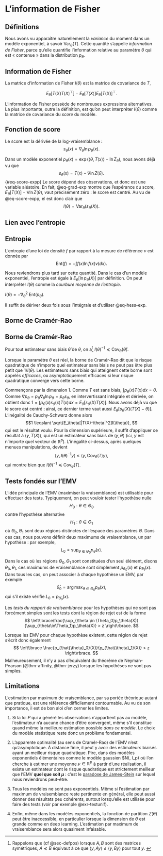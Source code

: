 # L'information de Fisher


## Définitions


Nous avons vu apparaître naturellement la *variance* du moment dans un modèle exponentiel, à savoir $\mathrm{Var}_\theta(T)$. Cette quantité s'appelle *information de Fisher*, parce qu'elle quantifie l'information relative au paramètre $\theta$ qui est « contenue » dans la distribution $p_\theta$. 




:::{#def-information}

## Information de Fisher

La matrice d'information de Fisher $I(\theta)$ est la matrice de covariance de $T$, 

$$E_\theta[T(X)T(X)^\top] - E_\theta[T(X)]E_\theta[T(X)]^\top.$$

:::


L'information de Fisher possède de nombreuses expressions alternatives. La plus importante, outre la définition, est qu'on peut interpréter $I(\theta)$ comme la matrice de covariance du *score* du modèle.  


:::{#def-score}

## Fonction de score

Le score est la dérivée de la log-vraisemblance : 
$$ s_\theta(x) = \nabla_\theta \ln p_\theta(x).$$

:::

Dans un modèle exponentiel $p_\theta(x) = \exp(\langle \theta, T(x)\rangle - \ln Z_\theta)$, nous avons déjà vu que 
$$ s_\theta(x) =  T(x) - \nabla \ln Z(\theta).$${#eq-score-expp}
Le score dépend des observations, et donc est une variable aléatoire. En fait, @eq-grad-exp montre que l'espérance du score, $E_\theta[T(X)] - \nabla \ln Z(\theta)$, vaut précisément zéro : le score est centré. Au vu de @eq-score-expp, el est donc clair que 
$$ I(\theta) = \mathrm{Var}_\theta(s_\theta(X)).$$

## Lien avec l'entropie


:::{#def-entropie}

## Entropie

L'entropie d'une loi de densité $f$ par rapport à la mesure de référence $\nu$ est donnée par 
$$\mathrm{Ent}(f) = -\int f(x)\ln f(x)\nu(dx). $$ 

:::

Nous reviendrons plus tard sur cette quantité. Dans le cas d'un modèle exponentiel, l'entropie est égale à $E_\theta[\ln p_\theta(X)]$ par définition. On peut interpréter $I(\theta)$ comme la *courbure moyenne de l'entropie*. 

:::{#prp-courbure}

$I(\theta) = - \nabla^2_\theta~ \mathrm{Ent}(p_\theta).$

:::

:::{.proof} 

Il suffit de dériver deux fois sous l'intégrale et d'utiliser @eq-hess-exp. 

:::


## Borne de Cramér-Rao



:::{#thm-cramer-rao}

## Borne de Cramér-Rao

Pour tout estimateur sans biais $\hat{\theta}$ de $\theta$, on a^[Rappelons que (cf @sec-defpos) lorsque $A,B$ sont des matrices symétriques, $A \preceq B$ équivaut à ce que $\langle y, Ay\rangle \leqslant \langle y, By\rangle$ pour tout $y$. ] $I(\theta)^{-1} \preceq \mathrm{Cov}_\theta(\hat{\theta})$. 

:::



Lorsque le paramètre $\theta$ est réel, la borne de Cramér-Rao dit que le risque quadratique de n'importe quel estimateur sans biais ne peut pas être plus petit que $1/I(\theta)$. Les estimateurs sans biais qui atteignent cette borne sont appelés *efficaces*, ou asymptotiquement efficaces si leur risque quadratique converge vers cette borne.  

:::{.proof}
Commençons par la dimension 1. Comme $T$ est sans biais, $\int p_\theta(x)T(x)dx=\theta$. Comme $\nabla p_\theta = p_\theta \nabla_\theta \ln p_\theta = p_\theta s_\theta$, en intervertissant intégrale et dérivée, on obtient donc $1 = \int p_\theta (x)s_\theta(x)T(x)dx = E_\theta[s_\theta(X)T(X)]$. Nous avons déjà vu que le score est centré : ainsi, ce dernier terme vaut aussi $E_\theta[s_\theta(X)(T(X) - \theta)]$. L'inégalité de Cauchy-Schwarz donne alors 
$$1 \leqslant \sqrt{E_\theta[|T(X)-\theta|^2]I(\theta)}, $$
qui est le résultat voulu. Pour la dimension supérieure, il suffit d'appliquer ce résultat à $\langle y, T(X)\rangle$, qui est un estimateur sans biais de $\langle y, \theta \rangle$ (ici, $y$ est n'importe quel vecteur de $\mathbb{R}^p$). L'inégalité ci-dessus, après quelques menues manipulations, devient 
$$\langle y, I(\theta)^{-1}y\rangle \leqslant \langle y, \mathrm{Cov}_\theta(T)y\rangle, $$
qui montre bien que $I(\theta)^{-1} \preceq \mathrm{Cov}_\theta(T)$. 
:::

## Tests fondés sur l'EMV

L'idée principale de l'EMV (maximiser la vraisemblance) est utilisable pour effectuer des tests. Typiquement, on peut vouloir tester l'hypothèse nulle 
$$ H_0 : \theta \in \Theta_0$$
contre l'hypothèse alternative 
$$ H_1 : \theta \in \Theta_1$$
où $\Theta_0,\Theta_1$ sont deux régions distinctes de l'espace des paramètres $\Theta$. Dans ces cas, nous pouvons définir deux maximums de vraisemblance, un par hypothèse : par exemple, 
$$ L_0 =  \sup_{\theta \in \Theta_0} p_\theta(x).$$

Dans le cas où les régions $\Theta_0,\Theta_1$ sont constituées d'un seul élément, disons $\theta_0,\theta_1$, ces maximums de vraisemblance sont simplement $p_{\theta_0}(x)$ et $p_{\theta_1}(x)$. Dans tous les cas, on peut associer à chaque hypothèse un EMV, par exemple 
$$ \hat{\theta}_0 = \arg \max_{\theta \in \Theta_0} p_\theta(x),$$
qui s'il existe vérifie $L_0 = p_{\hat{\theta}_0}(x)$. 


:::{#def-testRVgen}

Les *tests du rapport de vraisemblance* pour les hypothèses qui ne sont pas forcément simples sont les tests dont la région de rejet est de la forme 
$$ \left\lbrace\frac{\sup_{\theta \in \Theta_0}p_\theta(X)}{\sup_{\theta\in\Theta_1}p_\theta(X)} > z \right\rbrace. $$ 
:::

Lorsque les EMV pour chaque hypothèse existent, cette région de rejet s'écrit donc également 
$$ \left\lbrace \frac{p_{\hat{\theta}_0}(X)}{p_{\hat{\theta}_1}(X)} > z \right\rbrace. $$
Malheureusement, il n'y a pas d'équivalent du théorème de Neyman-Pearson (@thm-affinity, @thm-jerzy) lorsque les hypothèses ne sont pas simples. 



## Limitations

L'estimation par maximum de vraisemblance, par sa portée théorique autant que pratique, est une référence difficilement contournable. Au vu de son importance, il est de bon aloi d'en cerner les limites.

1. Si la loi $P$ qui a généré les observations n'appartient pas au modèle, l'estimateur n'a aucune chance d'être convergent, même s'il constitue quand même la meilleure estimation possible *dans ce modèle*. Le choix du modèle statistique reste donc un problème fondamental. 

2. L'apparente optimalité (au sens de Cramér-Rao) de l'EMV n'est qu'asymptotique. À distance finie, il peut y avoir des estimateurs biaisés ayant un meilleur risque quadratique. Pire, dans des modèles exponentiels élémentaires comme le modèle gaussien $N(\mu, I_p) où l'on cherche à estimer une moyenne $\mu \in \mathbb{R}^p$ à partir d'une réalisation, il existe un estimateur dont le risque quadratique est strictement meilleur que l'EMV **quel que soit $\mu$** : c'est le [paradoxe de James-Stein](https://fr.wikipedia.org/wiki/Paradoxe_de_Stein) sur lequel nous reviendrons peut-être. 

3. Tous les modèles ne sont pas exponentiels. Même si l'estimation par maximum de vraisemblance reste pertinente en général, elle peut aussi donner des résultats peu cohérents, surtout lorsqu'elle est utilisée pour faire des tests (voir par exemple @exr-testunif). 

4. Enfin, même dans les modèles exponentiels, la fonction de partition $Z(\theta)$ peut être inaccessible, en particulier lorsque la dimension de $\theta$ est grande comme en deep learning. L'estimation par maximum de vraisemblance sera alors quasiment infaisable. 


